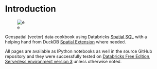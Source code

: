 # Introduction

![e](https://images.unsplash.com/photo-1597760078652-6359f83febaf)

Geospatial (vector) data cookbook using Databricks [Spatial SQL](https://docs.databricks.com/aws/en/sql/language-manual/sql-ref-st-geospatial-functions) with a helping hand from DuckDB [Spatial Extension](https://duckdb.org/docs/stable/core_extensions/spatial/overview.html) where needed.

All pages are available as IPython notebooks as well in the source GitHub repository and they were successfully tested on [Databricks Free Edition](https://www.databricks.com/learn/free-edition), [Serverless environment version 3](https://docs.databricks.com/aws/en/release-notes/serverless/environment-version/three) unless otherwise noted.